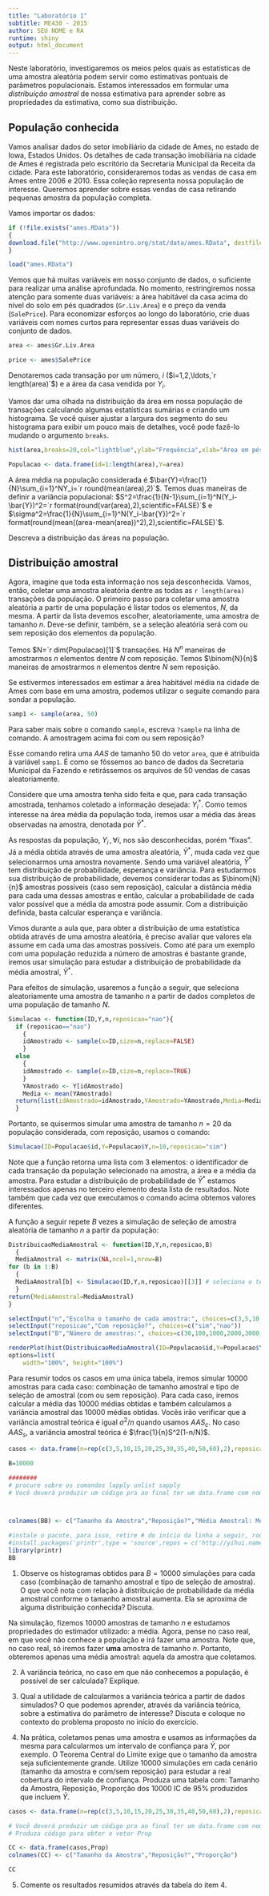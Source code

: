 ```yaml
---
title: "Laboratório 1"
subtitle: ME430 - 2015
author: SEU NOME e RA
runtime: shiny
output: html_document
---
```



Neste laboratório, investigaremos os meios pelos quais as estatísticas de uma amostra aleatória podem servir como estimativas pontuais de parâmetros populacionais. Estamos interessados em formular uma *distribuição amostral* de nossa estimativa para aprender sobre as propriedades da estimativa, como sua distribuição.

## População conhecida

Vamos analisar dados do setor imobiliário da cidade de Ames, no estado de Iowa, Estados Unidos. Os detalhes de cada transação imobiliária na cidade de Ames é registrada pelo escritório da Secretaria Municipal da Receita da cidade. Para este laboratório, consideraremos todas as vendas de casa em Ames entre 2006 e 2010. Essa coleção representa nossa população de interesse. Queremos aprender sobre essas vendas de casa retirando pequenas amostra da população completa. 

Vamos importar os dados:

```r
if (!file.exists("ames.RData"))
{
download.file("http://www.openintro.org/stat/data/ames.RData", destfile = "ames.RData")
}

load("ames.RData")
```


Vemos que há muitas variáveis em nosso conjunto de dados, o suficiente para realizar uma análise aprofundada. No momento, restringiremos nossa atenção para somente duas variáveis: a área habitável da casa acima do nível do solo em pés quadrados (`Gr.Liv.Area`) e o preço da venda (`SalePrice`). Para economizar esforços ao longo do laboratório, crie duas variáveis com nomes curtos para representar essas duas variáveis do conjunto de dados.

```r
area <- ames$Gr.Liv.Area

price <- ames$SalePrice
```

Denotaremos cada transação por um número, $i$ ($i=1,2,\ldots,`r length(area)`$) e a área da casa vendida por $Y_i$.


Vamos dar uma olhada na distribuição da área em nossa população de transações calculando algumas estatísticas sumárias e criando um histograma. Se você quiser ajustar a largura dos segmento do seu histograma para exibir um pouco mais de detalhes, você pode fazê-lo mudando o argumento `breaks`.

```r
hist(area,breaks=20,col="lightblue",ylab="Frequência",xlab="Área em pés quadrados",main= " ")

Populacao <- data.frame(id=1:length(area),Y=area)

```

A área média na população considerada é $\bar{Y}=\frac{1}{N}\sum_{i=1}^NY_i=`r round(mean(area),2)`$. Temos duas maneiras de definir a variância populacional: $S^2=\frac{1}{N-1}\sum_{i=1}^N(Y_i-\bar{Y})^2=`r format(round(var(area),2),scientific=FALSE)`$ e $\sigma^2=\frac{1}{N}\sum_{i=1}^N(Y_i-\bar{Y})^2=`r format(round(mean((area-mean(area))^2),2),scientific=FALSE)`$.

Descreva a distribuição das áreas na população.



## Distribuição amostral

Agora, imagine que toda esta informação nos seja desconhecida. Vamos, então, coletar uma amostra aleatória dentre as todas as `r length(area)` transações da população. O primeiro passo para coletar uma amostra aleatória a partir de uma população é listar todos os elementos, $N$, da mesma. A partir da lista devemos escolher, aleatoriamente, uma amostra de tamanho $n$. Deve-se definir, também, se a seleção aleatória será com ou sem reposição dos elementos da população.


Temos $N=`r dim(Populacao)[1]`$ transações. Há $N^n$ maneiras de amostrarmos $n$ elementos dentre $N$ com reposição. Temos $\binom{N}{n}$ maneiras de amostrarmos $n$ elementos dentre $N$ sem reposição.

Se estivermos interessados em estimar a área habitável média na cidade de Ames com base em uma amostra, podemos utilizar o seguite comando para sondar a população.

```r
samp1 <- sample(area, 50)
```

Para saber mais sobre o comando `sample`, escreva `?sample` na linha de comando. A amostragem acima foi com ou sem reposição?

Esse comando retira uma $AAS$ de tamanho 50 do vetor `area`, que é atribuída à variável `samp1`. É como se fôssemos ao banco de dados da Secretaria Municipal da Fazendo e retirássemos os arquivos de 50 vendas de casas aleatoriamente. 


Considere que uma amostra tenha sido feita e que, para cada transação amostrada, tenhamos coletado a informação desejada: $Y_i^*$. Como temos interesse na área média da população toda, iremos usar a média das áreas observadas na amostra, denotada por $\bar{Y}^*$.

As respostas da população, $Y_i\,,\forall i$, nos são desconhecidas, porém "fixas". Já a média obtida através de uma amostra aleatória, $\bar{Y}^*$, muda cada vez que selecionarmos uma amostra novamente. Sendo uma variável aleatória, $\bar{Y}^*$ tem distribuição de probabilidade, esperança e variância. Para estudarmos sua distribuição de probabilidade, devemos considerar todas as $\binom{N}{n}$ amostras possíveis (caso sem reposição), calcular a distância média para cada uma dessas amostras e então, calcular a probabilidade de cada valor possível que a média da amostra pode assumir. Com a distribuição definida, basta calcular esperança e variância.

Vimos durante a aula que, para obter a distribuição de uma estatística obtida através de uma amostra aleatória, é preciso avaliar que valores ela assume em cada uma das amostras possíveis. Como até para um exemplo com uma população reduzida a número de amostras é bastante grande, iremos usar simulação para estudar a distribuição de probabilidade da média amostral, $\bar{Y}^*$.

Para efeitos de simulação, usaremos a função a seguir, que seleciona aleatoriamente uma amostra de tamanho $n$ a partir de dados completos de uma população de tamanho $N$.

```r
Simulacao <- function(ID,Y,n,reposicao="nao"){
  if (reposicao=="nao")
    {
    idAmostrado <- sample(x=ID,size=n,replace=FALSE)
    }
  else
    {
    idAmostrado <- sample(x=ID,size=n,replace=TRUE)
    }
    YAmostrado <- Y[idAmostrado]
    Media <- mean(YAmostrado)
  return(list(idAmostrado=idAmostrado,YAmostrado=YAmostrado,Media=Media))
  }
```

Portanto, se quisermos simular uma amostra de tamanho $n=20$ da população considerada, com reposição, usamos o comando:

```r
Simulacao(ID=Populacao$id,Y=Populacao$Y,n=10,reposicao="sim")
```

Note que a função retorna uma lista com 3 elementos: o identificador de cada transação da população selecionado na amostra, a área e a média da amostra. Para estudar a distribuição de probabilidade de $\bar{Y}^*$ estamos interessados apenas no terceiro elemento desta lista de resultados. Note também que cada vez que executamos o comando acima obtemos valores diferentes.

A função a seguir repete $B$ vezes a simulação de seleção de amostra aleatória de tamanho $n$ a partir da população:

```r
DistribuicaoMediaAmostral <- function(ID,Y,n,reposicao,B)
  {
  MediaAmostral <- matrix(NA,ncol=1,nrow=B)
for (b in 1:B)
  {
  MediaAmostral[b] <- Simulacao(ID,Y,n,reposicao)[[3]] # seleciona o terceiro item da lista
  }
return(MediaAmostral=MediaAmostral)
}
```


```r
selectInput("n","Escolha o tamanho de cada amostra:", choices=c(3,5,10,15,20,25,30,35,40,50,60))
selectInput("reposicao","Com reposição?", choices=c("sim","nao"))
selectInput("B","Número de amostras:", choices=c(30,100,1000,2000,3000,6000,10000))
```


```r
renderPlot(hist(DistribuicaoMediaAmostral(ID=Populacao$id,Y=Populacao$Y,n=as.numeric(input$n),reposicao=input$reposicao,B=as.numeric(input$B)),main="Distribuição da Média Amostral",ylab="Frequência", xlab="Média Amostral",col="lightblue"))
options=list(
    width="100%", height="100%")
```


Para resumir todos os casos em uma única tabela, iremos simular 10000 amostras para cada caso: combinação de tamanho amostral e tipo de seleção de amostral (com ou sem reposição). Para cada caso, iremos calcular a média das 10000 médias obtidas e também calculamos a variância amostral das 10000 médias obtidas.
Vocês irão verificar que a variância amostral teórica é igual $\sigma^2/n$ quando usamos $AAS_c$. No caso $AAS_s$, a variância amostral teórica é $\frac{1}{n}S^2(1-n/N)$.


```r
casos <- data.frame(n=rep(c(3,5,10,15,20,25,30,35,40,50,60),2),reposicao=c(rep("sim",11),rep("nao",11)))

B=10000

######## 
# procure sobre os comandos lapply unlist sapply
# Você deverá produzir um código pra ao final ter um data.frame com nome BB (veja as colunas que ele deve ter abaixo)



colnames(BB) <- c("Tamanho da Amostra","Reposição?","Média Amostral: Média das 10000 Médias", "Variância Amostral: Variância das 10000 Médias","Variância Amostral Teórica")

#instale o pacote, para isso, retire # do início da linha a seguir, rode uma vez e volte a incluir #
#install.packages('printr',type = 'source',repos = c('http://yihui.name/xran', 'http://cran.rstudio.com'))
library(printr)
BB
```

1. Observe os histogramas obtidos para $B=10000$ simulações para cada caso (combinação de tamanho amostral e tipo de seleção de amostra). O que você nota com relação à distribuição de probabilidade da média amostral conforme o tamanho amostral aumenta. Ela se aproxima de alguma distribuição conhecida? Discuta.


Na simulação, fizemos $10000$ amostras de tamanho $n$ e estudamos propriedades do estimador utilizado: a média. Agora, pense no caso real, em que você não conhece a população e irá fazer uma amostra.  Note que, no caso real, só iremos fazer **uma** amostra de tamanho $n$. Portanto, obteremos apenas uma média amostral: aquela da amostra que coletamos. 

2. A variância teórica, no caso em que não conhecemos a população, é possível de ser calculada? Explique. 

3. Qual a utilidade de calcularmos a variância teórica a partir de dados simulados? O que podemos aprender, através da variância teórica, sobre a estimativa do parâmetro de interesse? Discuta e coloque no contexto do problema proposto no início do exercício.


4. Na prática, coletamos penas uma amostra e usamos as informações da mesma para calcularmos um intervalo de confiança para $\bar{Y}$, por exemplo. O Teorema Central do Limite exige que o tamanho da amostra seja suficientemente grande. Utilize 10000 simulações em cada cenário (tamanho da amostra e com/sem reposição) para estudar a real cobertura do intervalo de confiança. Produza uma tabela com: Tamanho da Amostra, Reposição, Proporção dos 10000 IC de 95% produzidos que incluem $\bar{Y}$.


```r
casos <- data.frame(n=rep(c(3,5,10,15,20,25,30,35,40,50,60),2),reposicao=c(rep("sim",11),rep("nao",11)))

# Você deverá produzir um código pra ao final ter um data.frame com nome CC (veja as colunas que ele deve ter abaixo).
# Produza código para obter o vetor Prop

CC <- data.frame(casos,Prop)
colnames(CC) <- c("Tamanho da Amostra","Reposição?","Proporção")

CC
```

5. Comente os resultados resumidos através da tabela do item 4.


